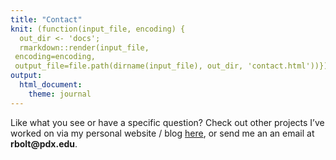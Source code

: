 ```yaml
---
title: "Contact"
knit: (function(input_file, encoding) {
  out_dir <- 'docs';
  rmarkdown::render(input_file,
 encoding=encoding,
 output_file=file.path(dirname(input_file), out_dir, 'contact.html'))})
output:
  html_document:
    theme: journal
---
```


Like what you see or have a specific question? Check out other projects I've worked on via my personal website / blog [here](https://rbolt2.netlify.app/), or send me an an email at **rbolt@pdx.edu**.